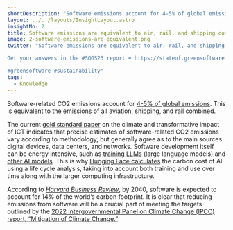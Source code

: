 ```yaml
---
shortDescription: "Software emissions account for 4-5% of global emissions"
layout: ../../layouts/InsightLayout.astro
insightNo: 2
title: Software emissions are equivalent to air, rail, and shipping combined
image: 2-software-emissions-are-equivalent.png
twitter: "Software emissions are equivalent to air, rail, and shipping combined.  What are the numbers and what can we do about it?

Get your answers in the #SOGS23 report ➡️ https://stateof.greensoftware.foundation

#greensoftware #sustainability"
tags:
  - Knowledge
---
```


Software-related CO2 emissions account for [4-5% of global emissions](https://www.cell.com/patterns/pdfExtended/S2666-3899(21)00188-4). This is equivalent to the emissions of all aviation, shipping, and rail combined.

The current [gold standard paper](https://www.cell.com/patterns/pdfExtended/S2666-3899(21)00188-4) on the climate and transformative impact of ICT indicates that precise estimates of software-related CO2 emissions vary according to methodology, but generally agree as to the main sources: digital devices, data centers, and networks. Software development itself can be energy intensive, such as [training LLMs](https://dl.acm.org/doi/10.1145/3442188.3445922) (large language models) and [other AI models](https://hai.stanford.edu/news/ais-carbon-footprint-problem). This is why [Hugging Face calculates](https://www.technologyreview.com/2022/11/14/1063192/were-getting-a-better-idea-of-ais-true-carbon-footprint/) the carbon cost of AI using a life cycle analysis, taking into account both training and use over time along with the larger computing infrastructure.

According to _[Harvard Business Review](https://hbr.org/2020/09/how-green-is-your-software)_, by 2040, software is expected to account for 14% of the world’s carbon footprint. It is clear that reducing emissions from software will be a crucial part of meeting the targets outlined by the [2022 Intergovernmental Panel on Climate Change (IPCC) report, “Mitigation of Climate Change.”](https://www.ipcc.ch/report/sixth-assessment-report-working-group-3/)
